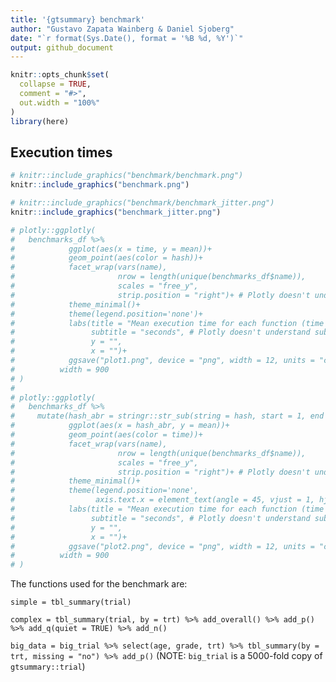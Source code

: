 ```yaml
---
title: '{gtsummary} benchmark'
author: "Gustavo Zapata Wainberg & Daniel Sjoberg"
date: "`r format(Sys.Date(), format = '%B %d, %Y')`"
output: github_document
---
```


<!-- README.md is generated from README.Rmd. Please edit that file -->

```r
knitr::opts_chunk$set(
  collapse = TRUE,
  comment = "#>",
  out.width = "100%"
)
library(here)
```

<!-- This css stuff is just to enable rmarkdown to use a wider area of screen -->

<!-- <style type="text/css"> -->
<!-- .main-container { -->
<!--   max-width: 1800px; -->
<!--   margin-left: auto; -->
<!--   margin-right: auto; -->
<!-- } -->
<!-- </style> -->

## Execution times


```r
# knitr::include_graphics("benchmark/benchmark.png")
knitr::include_graphics("benchmark.png")
```
  
    
```r
# knitr::include_graphics("benchmark/benchmark_jitter.png")
knitr::include_graphics("benchmark_jitter.png")
```

  
  
```r


# plotly::ggplotly(
#   benchmarks_df %>% 
#            ggplot(aes(x = time, y = mean))+
#            geom_point(aes(color = hash))+
#            facet_wrap(vars(name), 
#                       nrow = length(unique(benchmarks_df$name)), 
#                       scales = "free_y", 
#                       strip.position = "right")+ # Plotly doesn't understand this
#            theme_minimal()+
#            theme(legend.position='none')+
#            labs(title = "Mean execution time for each function (time per iteration in seconds)",
#                 subtitle = "seconds", # Plotly doesn't understand subtitles
#                 y = "",
#                 x = "")+
#            ggsave("plot1.png", device = "png", width = 12, units = "cm"),
#          width = 900
# )
# 
# plotly::ggplotly(
#   benchmarks_df %>% 
#     mutate(hash_abr = stringr::str_sub(string = hash, start = 1, end = 8)) %>%
#            ggplot(aes(x = hash_abr, y = mean))+
#            geom_point(aes(color = time))+
#            facet_wrap(vars(name), 
#                       nrow = length(unique(benchmarks_df$name)), 
#                       scales = "free_y", 
#                       strip.position = "right")+ # Plotly doesn't understand this
#            theme_minimal()+
#            theme(legend.position='none',
#                  axis.text.x = element_text(angle = 45, vjust = 1, hjust=0))+
#            labs(title = "Mean execution time for each function (time per iteration in seconds)",
#                 subtitle = "seconds", # Plotly doesn't understand subtitles
#                 y = "",
#                 x = "")+
#            ggsave("plot2.png", device = "png", width = 12, units = "cm"),
#          width = 900
# )

```

  
The functions used for the benchmark are:

  `simple = tbl_summary(trial)`  
  
  `complex = tbl_summary(trial, by = trt) %>% add_overall() %>% add_p() %>% add_q(quiet = TRUE) %>% add_n()`

  `big_data = big_trial %>% select(age, grade, trt) %>% tbl_summary(by = trt, missing = "no") %>% add_p()` 
  (NOTE: `big_trial` is a 5000-fold copy of `gtsummary::trial`)
